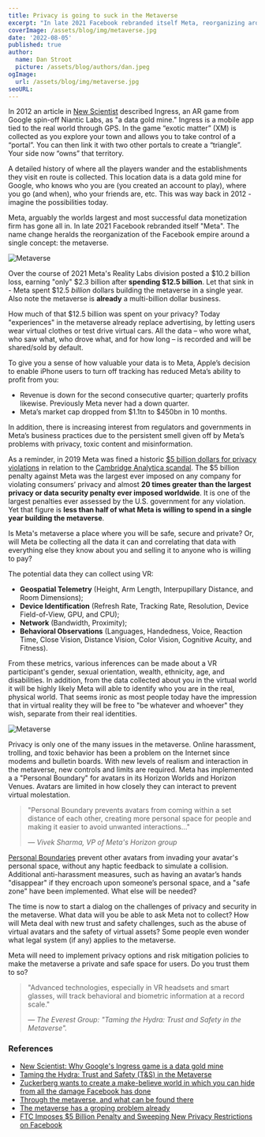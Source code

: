 ```yaml
---
title: Privacy is going to suck in the Metaverse
excerpt: "In late 2021 Facebook rebranded itself Meta, reorganizing around a single concept: the metaverse. Over the course of 2021 Meta's Reality Labs division spent $12.5 billion dollars - in a single year - building the metaverse. Why? Because the metaverse will track behavioral and biometric information at a record scale."
coverImage: /assets/blog/img/metaverse.jpg
date: '2022-08-05'
published: true
author:
  name: Dan Stroot
  picture: /assets/blog/authors/dan.jpeg
ogImage:
  url: /assets/blog/img/metaverse.jpg
seoURL: 
---
```


In 2012 an article in [New Scientist](https://www.newscientist.com/article/mg21628936-200-why-googles-ingress-game-is-a-data-gold-mine/) described Ingress, an AR game from Google spin-off Niantic Labs, as "a data gold mine." Ingress is a mobile app tied to the real world through GPS. In the game “exotic matter” (XM) is collected as you explore your town and allows you to take control of a “portal”. You can then link it with two other portals to create a “triangle”. Your side now “owns” that territory.

A detailed history of where all the players wander and the establishments they visit en route is collected. This location data is a data gold mine for Google, who knows who you are (you created an account to play), where you go (and when), who your friends are, etc. This was way back in 2012 - imagine the possibilities today.

Meta, arguably the worlds largest and most successful data monetization firm has gone all in. In late 2021 Facebook rebranded itself "Meta". The name change heralds the reorganization of the Facebook empire around a single concept: the metaverse. 

![Metaverse](/assets/blog/img/metaverse-fun.jpg)

Over the course of 2021 Meta's Reality Labs division posted a $10.2 billion loss, earning "only" $2.3 billion after **spending $12.5 billion**. Let that sink in - Meta spent $12.5 _billion_ dollars building the metaverse in a single year. Also note the metaverse is **already** a multi-billion dollar business. 

How much of that $12.5 billion was spent on your privacy? Today "experiences" in the metaverse already replace advertising, by letting users wear virtual clothes or test drive virtual cars. All the data – who wore what, who saw what, who drove what, and for how long – is recorded and will be shared/sold by default.

To give you a sense of how valuable your data is to Meta, Apple’s decision to enable iPhone users to turn off tracking has reduced Meta’s ability to profit from you:

* Revenue is down for the second consecutive quarter; quarterly profits likewise. Previously Meta never had a down quarter.
* Meta’s market cap dropped from $1.1tn to $450bn in 10 months.

In addition, there is increasing interest from regulators and governments in Meta’s business practices due to the persistent smell given off by Meta’s problems with privacy, toxic content and misinformation. 

As a reminder, in 2019 Meta was fined a historic [$5 billion dollars for privacy violations](https://www.ftc.gov/news-events/news/press-releases/2019/07/ftc-imposes-5-billion-penalty-sweeping-new-privacy-restrictions-facebook) in relation to the [Cambridge Analytica scandal](/posts/2018-03-16-facebook-suspends-cambridge-analytica). The $5 billion penalty against Meta was the largest ever imposed on any company for violating consumers’ privacy and almost **20 times greater than the largest privacy or data security penalty ever imposed worldwide**. It is one of the largest penalties ever assessed by the U.S. government for any violation. Yet that figure is **less than half of what Meta is willing to spend in a single year building the metaverse**. 

Is Meta's metaverse a place where you will be safe, secure and private? Or, will Meta be collecting all the data it can and correlating that data with everything else they know about you and selling it to anyone who is willing to pay? 

The potential data they can collect using VR: 

- **Geospatial Telemetry** (Height, Arm Length, Interpupillary Distance, and Room Dimensions); 
- **Device Identification** (Refresh Rate, Tracking Rate, Resolution, Device Field-of-View, GPU, and CPU); 
- **Network** (Bandwidth, Proximity); 
- **Behavioral Observations** (Languages, Handedness, Voice, Reaction Time, Close Vision, Distance Vision, Color Vision, Cognitive Acuity, and Fitness).

From these metrics, various inferences can be made about a VR participant's gender, sexual orientation, wealth, ethnicity, age, and disabilities. In addition, from the data collected about you in the virtual world it will be highly likely Meta will able to identify who you are in the real, physical world. That seems ironic as most people today have the impression that in virtual reality they will be free to "be whatever and whoever" they wish, separate from their real identities.  

![Metaverse](/assets/blog/img/metaverse-embed.jpg)

Privacy is only one of the many issues in the metaverse. Online harassment, trolling, and toxic behavior has been a problem on the Internet since modems and bulletin boards. With new levels of realism and interaction in the metaverse, new controls and limits are required. Meta has implemented a a "Personal Boundary" for avatars in its Horizon Worlds and Horizon Venues. Avatars are limited in how closely they can interact to prevent virtual molestation.

>"Personal Boundary prevents avatars from coming within a set distance of each other, creating more personal space for people and making it easier to avoid unwanted interactions..." 
>
><cite>&mdash; Vivek Sharma, VP of Meta's Horizon group</cite>

[Personal Boundaries](https://about.fb.com/news/2022/02/personal-boundary-horizon/) prevent other avatars from invading your avatar's personal space, without any haptic feedback to simulate a collision. Additional anti-harassment measures, such as having an avatar’s hands "disappear" if they encroach upon someone’s personal space, and a "safe zone" have been implemented. What else will be needed?

The time is now to start a dialog on the challenges of privacy and security in the metaverse. What data will you be able to ask Meta not to collect? How will Meta deal with new trust and safety challenges, such as the abuse of virtual avatars and the safety of virtual assets? Some people even wonder what legal system (if any) applies to the metaverse. 

Meta will need to implement privacy options and risk mitigation policies to make the metaverse a private and safe space for users. Do you trust them to so? 

>"Advanced technologies, especially in VR headsets and smart glasses, will track behavioral and biometric information at a record scale."
>
> <cite>&mdash; The Everest Group: "Taming the Hydra: Trust and Safety in the Metaverse".</cite>

### References

- [New Scientist: Why Google's Ingress game is a data gold mine](https://www.newscientist.com/article/mg21628936-200-why-googles-ingress-game-is-a-data-gold-mine/)
- [Taming the Hydra: Trust and Safety (T&S) in the Metaverse](https://www2.everestgrp.com/reportaction/EGR-2022-67-V-5256/Marketing)
- [Zuckerberg wants to create a make-believe world in which you can hide from all the damage Facebook has done](https://www.theregister.com/2021/10/29/zuckerberg_meta_facebook)
- [Through the metaverse, and what can be found there](https://penntoday.upenn.edu/news/through-metaverse-and-what-can-be-found-there)
- [The metaverse has a groping problem already](https://www.technologyreview.com/2021/12/16/1042516/the-metaverse-has-a-groping-problem/)
- [FTC Imposes $5 Billion Penalty and Sweeping New Privacy Restrictions on Facebook](https://www.ftc.gov/news-events/news/press-releases/2019/07/ftc-imposes-5-billion-penalty-sweeping-new-privacy-restrictions-facebook)

